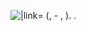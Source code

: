 [[File:{{{imagen}}}|{{{imagen tamaño}}}|link={{{imagen enlace}}}]]
'''[[{{{wiki}}}|{{{nombre y apellidos}}}]]''' ({{{lugar de nacimiento}}}, {{{fecha de nacimiento}}} - {{{lugar de fallecimiento}}}, {{{fecha de fallecimiento}}}). {{{descripcion}}}.
